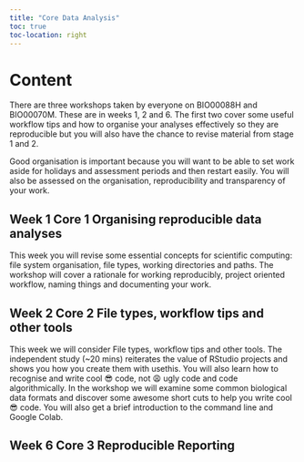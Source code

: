 ```yaml
---
title: "Core Data Analysis"
toc: true
toc-location: right
---
```


# Content
There are three workshops taken by everyone on BIO00088H and BIO00070M. These are in weeks 1, 2 and 6. The first two cover some useful workflow tips and how to organise your analyses effectively so they are reproducible but you will also have the chance to revise material from stage 1 and 2.

Good organisation is important because you will want to be able to set work aside for holidays and assessment periods and then restart easily. You will also be assessed on the organisation, reproducibility and transparency of your work. 

## Week 1 Core 1 Organising reproducible data analyses

This week you will revise some essential concepts for scientific computing: file system organisation, file types, working directories and paths. The workshop will cover a rationale for working reproducibly, project oriented workflow, naming things and documenting your work.


## Week 2 Core 2 File types, workflow tips and other tools

This week we will consider File types, workflow tips and other tools. The independent study (~20 mins)  reiterates the value of RStudio projects and shows you how you create them with usethis. You will also learn how to recognise and write cool 😎 code, not 😩 ugly code and code algorithmically. In the workshop we will examine some common biological data formats and discover some awesome short cuts to help you write cool 😎 code. You will also get a brief introduction to the command line and Google Colab.


<!-- After -->

## Week 6 Core 3 Reproducible Reporting

<!-- Before -->
<!--  (BIO00058M-Data-science-2020/slides/03_repro_and_intro_to_rmarkdown and BIO00058M-Data-science-2020/slides/04_advanced_rmarkdown.html) -->
<!-- Literate programming -->
<!-- What is quarto -->
<!-- markdown basics: text, code chunks, headings -->
<!-- yaml -->
<!-- automatic numbering of figures and tables -->
<!-- cross references -->
<!-- special characters -->
<!-- citations -->

<!-- Workshop -->

<!-- practice doing the above with your project and data -->


